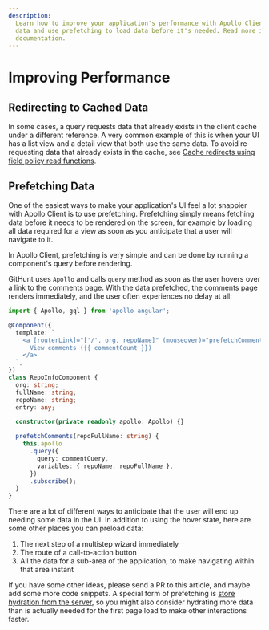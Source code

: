 ```yaml
---
description:
  Learn how to improve your application's performance with Apollo Client! Redirect queries to cached
  data and use prefetching to load data before it's needed. Read more in the Apollo Client
  documentation.
---
```


# Improving Performance

## Redirecting to Cached Data

In some cases, a query requests data that already exists in the client cache under a different
reference. A very common example of this is when your UI has a list view and a detail view that both
use the same data. To avoid re-requesting data that already exists in the cache, see
[Cache redirects using field policy read functions](../caching/advanced-topics#cache-redirects-using-field-policy-read-functions).

## Prefetching Data

One of the easiest ways to make your application's UI feel a lot snappier with Apollo Client is to
use prefetching. Prefetching simply means fetching data before it needs to be rendered on the
screen, for example by loading all data required for a view as soon as you anticipate that a user
will navigate to it.

In Apollo Client, prefetching is very simple and can be done by running a component's query before
rendering.

GitHunt uses `Apollo` and calls `query` method as soon as the user hovers over a link to the
comments page. With the data prefetched, the comments page renders immediately, and the user often
experiences no delay at all:

```ts
import { Apollo, gql } from 'apollo-angular';

@Component({
  template: `
    <a [routerLink]="['/', org, repoName]" (mouseover)="prefetchComments(fullName)">
      View comments ({{ commentCount }})
    </a>
  `,
})
class RepoInfoComponent {
  org: string;
  fullName: string;
  repoName: string;
  entry: any;

  constructor(private readonly apollo: Apollo) {}

  prefetchComments(repoFullName: string) {
    this.apollo
      .query({
        query: commentQuery,
        variables: { repoName: repoFullName },
      })
      .subscribe();
  }
}
```

There are a lot of different ways to anticipate that the user will end up needing some data in the
UI. In addition to using the hover state, here are some other places you can preload data:

1. The next step of a multistep wizard immediately
1. The route of a call-to-action button
1. All the data for a sub-area of the application, to make navigating within that area instant

If you have some other ideas, please send a PR to this article, and maybe add some more code
snippets. A special form of prefetching is
[store hydration from the server](./server-side-rendering#store-rehydration), so you might also
consider hydrating more data than is actually needed for the first page load to make other
interactions faster.
